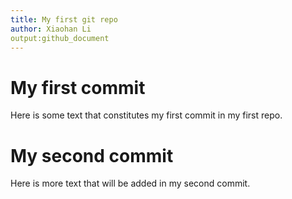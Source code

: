 ```yaml
---
title: My first git repo
author: Xiaohan Li
output:github_document
---
```


# My first commit

Here is some text that constitutes my first commit in my first repo.

# My second commit

Here is more text that will be added in my second commit.